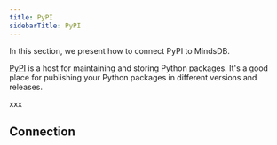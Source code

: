```yaml
---
title: PyPI
sidebarTitle: PyPI
---
```


In this section, we present how to connect PyPI to MindsDB.

[PyPI](https://pypi.org) is a host for maintaining and storing Python packages. It's a good place for publishing your Python packages in different versions and releases.

xxx

## Connection